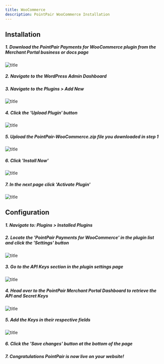 ```yaml
---
title: WooCommerce
description: PointPair WooCommerce Installation
---
```


## Installation

##### 1. Download the PointPair Payments for WooCommerce plugin from the Merchant Portal business or docs page
![title](images/woocommerce1.png)
##### 2. Navigate to the WordPress Admin Dashboard
##### 3. Navigate to the Plugins > Add New
![title](images/woocommerce2.jpeg)
##### 4. Click the 'Upload Plugin' button
![title](images/woocommerce3.png)
##### 5. Upload the PointPair-WooCommerce.zip file you downloaded in step 1
![title](images/woocommerce4.png)
##### 6. Click 'Install Now'
![title](images/woocommerce5.png)
##### 7. In the next page click 'Activate Plugin'
![title](images/woocommerce6.png)

## Configuration

##### 1. Navigate to: Plugins > Installed Plugins
##### 2. Locate the 'PointPair Payments for WooCommerce' in the plugin list and click the 'Settings' button
![title](images/woocommerce7.png)
##### 3. Go to the API Keys section in the plugin settings page
![title](images/woocommerce8.png)
##### 4. Head over to the PointPair Merchant Portal Dashboard to retrieve the API and Secret Keys
![title](images/woocommerce9.png)
##### 5. Add the Keys in their respective fields
![title](images/woocommerce10.png)
##### 6. Click the 'Save changes' button at the bottom of the page
##### 7. Congratulations PointPair is now live on your website!
